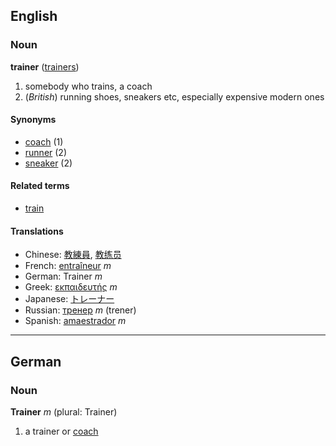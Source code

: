 ==English==
===Noun===
'''trainer''' ([[trainers]])

# somebody who trains, a coach
# (''British'') running shoes, sneakers etc, especially expensive modern ones

====Synonyms====
*[[coach]] (1)
*[[runner]] (2)
*[[sneaker]] (2)

====Related terms====
*[[train]]

====Translations====
*Chinese: [[教練員]], [[教练员]]
*French: [[entraîneur]] ''m''
*German: Trainer ''m''
*Greek: [[εκπαιδευτής]] ''m''
*Japanese: [[トレーナー]]
*Russian: [[тренер]] ''m'' (trener)
*Spanish: [[amaestrador]] ''m''

----

==German==
===Noun===
'''Trainer''' ''m'' (plural: Trainer)

# a trainer or [[coach]]